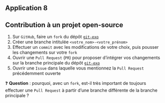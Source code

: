 ## Application 8 {.smaller}

:::{.callout-tip collapse="true" icon=false}
## Contribution à un projet open-source

::: {.nonincremental}
1. Sur `GitHub`, faire un `fork` du dépôt [`git-exo`](https://github.com/avouacr/git-exo.git)
2. Créer une branche intitulée `<votre_nom>-<votre_prénom>`
3. Effectuer un `commit` avec les modifications de votre choix, puis pousser les changements sur votre `fork`
4. Ouvrir une `Pull Request` (`PR`) pour proposer d'intégrer vos changements sur la branche principale du dépôt [`git-exo`](https://github.com/avouacr/git-exo.git)
5. Ouvrir une `Issue` dans laquelle vous mentionnez la `Pull Request` précédemment ouverte
:::

:::

❓ **Question** : pourquoi, avec un `fork`, est-il très important de toujours effectuer une `Pull Request` à partir d'une branche différente de la branche principale ?
